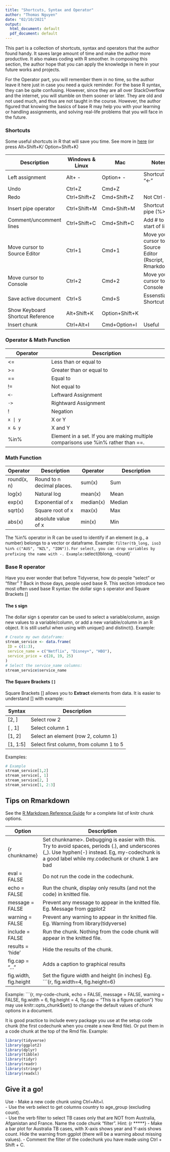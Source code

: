 ```yaml
---
title: "Shortcuts, Syntax and Operator"
author: "Thomas Nguyen"
date: "02/10/2021"
output:
  html_document: default
  pdf_document: default
---
```



This part is a collection of shortcuts, syntax and operators that the author found handy. It saves large amount of time and make the author more productive. It also makes coding with R smoother. In composing this section, the author hope that you can apply the knowledge in here in your future works and projects. 

For the Operator part, you will remember them in no time, so the author leave it here just in case you need a quick reminder. For the base R syntax, they can be quite confusing. However, since they are all over StackOverflow and the internet, you will stumble on them sooner or later. They are old and not used much, and thus are not taught in the course. However, the author figured that knowing the basics of base R may help you with your learning or handling assignments, and solving real-life problems that you will face in the future.  


###  Shortcuts
Some useful shortcuts in R that will save you time.
See more in [here](https://support.rstudio.com/hc/en-us/articles/200711853-Keyboard-Shortcuts) (or press Alt+Shift+K/ Option+Shift+K)

| Description                      | Windows & Linux |       Mac      | Notes                       |   
|----------------------------------|-----------------|----------------|-----------------------------|
| Left assignment                  | Alt+ -          | Option+ -      | Shortcut for  "<-"          | 
| Undo                             | Ctrl+Z          | Cmd+Z          |                             |   
| Redo                             | Ctrl+Shift+Z    | Cmd+Shift+Z    | Not Ctrl + Y.               |   
| Insert pipe operator             | Ctrl+Shift+M    | Cmd+Shift+M    | Shortcut for pipe (%>%)     |   
| Comment/uncomment lines          | Ctrl+Shift+C    | Cmd+Shift+C    | Add # to the start of lines |   
| Move cursor to Source Editor     | Ctrl+1          | Cmd+1          | Move your cursor to Source Editor (Rscript, Rmarkdown)                 |   
| Move cursor to Console           | Ctrl+2          | Cmd+2          | Move your cursor to Console                  |   
| Save active document             | Ctrl+S          | Cmd+S          | Essenstial Shortcut         | 
| Show Keyboard Shortcut Reference | Alt+Shift+K     | Option+Shift+K |                             |  
| Insert chunk                     | Ctrl+Alt+I      | Cmd+Option+I   | Useful                      | 


### Operator & Math Function

| Operator | Description              |
|----------|--------------------------|
| <=       | Less than or equal to    |
| >=       | Greater than or equal to |
| ==       | Equal to                 |
| !=       | Not equal to             |
| `<-`     | Leftward Assignment      |
| `->`     | Rightward Assignment     |
| !        | Negation                 |
| `x | y`  | X or Y                     |
| `x & y`  | X and Y                    |
| %in%     | Element in a set. If you are making multiple comparisons use %in% rather than ==.    |

### Math Function

|Operator     |Description                 | Operator | Description  |
|-------------|----------------------------|------------|------------------------------------|
| round(x, n) | Round to n decimal places. | sum(x)     | Sum                                |
| log(x)      | Natural log                | mean(x)    | Mean                               |
| exp(x)      | Exponential of x           | median(x)  | Median                             |
| sqrt(x)     | Square root of x           | max(x)     | Max                                |
| abs(x)      | absolute value of x        | min(x)     | Min                                |


The %in% operator in R can be used to identify if an element (e.g., a number) belongs to a vector or dataframe.
Example: `filter(tb_long, iso3 %in% c("AUS", "NZL", "IDN"))`.
`
For select, you can drop variables by prefixing the name with -.
Example: `select(tblong, -count)`





### Base R operator
Have you ever wonder that before Tidyverse, how do people "select" or "filter" ? Back in those days, people used base R. This section introduce two most often used base R syntax: the dollar sign `$` operator and Square Brackets []

#### The `$` sign
The dollar sign `$` operator can be used to select a variable/column, assign new values to a variable/column, or add a new variable/column in an R object. It is still useful when using with unique() and distinct(). 
Example:

```r

# Create my own dataframe: 
stream_service <- data.frame(
 ID = c(1:3),
 service_name = c("Netflix", "Disney+", "HBO"),
 service_price = c(28, 19, 25)
)
# Select the service_name columns:
stream_service$service_name

```

#### The Square Brackets `[]`
Square Brackets [] allows you to **Extract** elements from data. It is easier to understand [] with example:

| Syntax   | Description                             |
|----------|-----------------------------------------|
| [2, ]    | Select row 2                            |
| [ , 1]   | Select column 1                         |
| [1, 2]   | Select an element (row 2, column 1)     |
| [1, 1:5] | Select first column, from column 1 to 5 |

Examples:

```r
# Example
stream_service[1,2]
stream_service[, 1]
stream_service[2, ]
stream_service[1, 2:3]
```

## Tips on Rmarkdown


See the [R Markdown Reference Guide](https://www.rstudio.com/wp-content/uploads/2015/03/rmarkdown-reference.pdf) for a complete list of knitr chunk options.

| Option                | Description                                                                            |
|-----------------------|----------------------------------------------------------------------------------------|
| {r chunkname}         | Set chunkname>. Debugging is easier with this. Try to avoid spaces, periods (.), and underscores (_). Use hyphen(-) instead. Eg, my-codechunk is a good label while my.codechunk or chunk 1 are bad|
| eval = FALSE          | Do not run the code in the codechunk.                                                  |
| echo = FALSE          | Run the chunk, display only results (and not the code) in knitted file.                |
| message = FALSE       | Prevent any message to appear in the knitted file. Eg. Message from ggplot2            |
| warning = FALSE       | Prevent any warning to appear in thr knitted file. Eg. Warning from library(tidyverse) |
| include = FALSE       | Run the chunk. Nothing from the code chunk will appear in the knitted file.            |
| results = 'hide'      | Hide the results of the chunk.                                                         |
| fig.cap = "..."       | Adds a caption to graphical results                                                    |
| fig.width, fig.height | Set the figure width and height (in inches) Eg. ```{r, fig.width=4, fig.height=6}      |


Example: ```{r, my-code-chunk, echo = FALSE, message = FALSE, warning = FALSE, fig.width = 6, fig.height = 4, fig.cap = "This is a figure caption"}
You may use knitr::opts_chunk$set() to change the default values of chunk options in a document. 

It is good practice to include every package you use at the setup code chunk (the first codechunk when you create a new Rmd file). Or put them in a code chunk at the top of the Rmd file.
Example: 
```r
library(tidyverse)
library(ggplot2)
library(dplyr)
library(tibble)
library(tidyr)
library(readr)
library(stringr)
library(readxl)
```

## Give it a go!

Use
- Make a new code chunk using Ctrl+Alt+I.  
- Use the verb select to get columns country to age_group (excluding count).  
- Use the verb filter to select TB cases only that are NOT from Australia, Afganistan and France. Name the code chunk "filter". Hint: {r *****}
- Make a bar plot for Australia TB cases, with X-axis shows year and Y-axis shows count. Hide the warning from ggplot (there will be a warning about missing values).
- Comment the filter  of the codechunk you have made using Ctrl + Shift + C.

